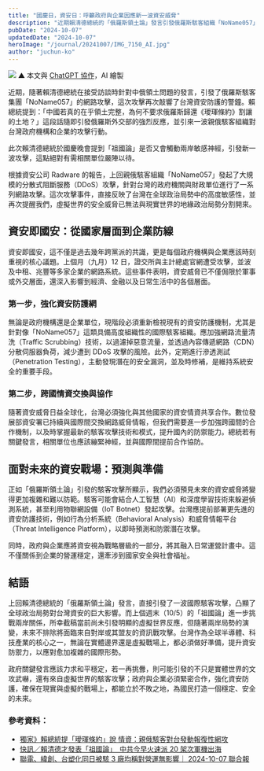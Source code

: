 ```yaml
---
title: "國慶日，資安日：呼籲政府與企業因應新一波資安威脅"
description: "近期賴清德總統的「俄羅斯領土論」發言引發俄羅斯駭客組織「NoName057」對台灣政府與企業的網路攻擊，凸顯了資安即國安的重要性。本文呼籲政府和企業應加強網路防禦措施，如網路流量清洗技術和滲透測試，並強化跨國情資交換以應對未來更複雜的資安威脅。同時國慶晚會賴清德總統提到「祖國論」對兩岸關係帶來新一波潛在挑戰，筆者提醒台灣應提升資安防禦，確保國家安全和穩定發展。"
pubDate: "2024-10-07"
updatedDate: "2024-10-07"
heroImage: "/journal/20241007/IMG_7150_AI.jpg"
author: "juchun-ko"
---
```


![](/journal/20241007/IMG_7150_AI.jpg)
▲ 本文與 [ChatGPT 協作](https://chatgpt.com/share/67033723-2de8-8000-a78c-417faf595b96)，AI 繪製

近期，隨著賴清德總統在接受訪談時針對中俄領土問題的發言，引發了俄羅斯駭客集團「NoName057」的網路攻擊，這次攻擊再次敲響了台灣資安防護的警鐘。賴總統提到：「中國若真的在乎領土完整，為何不要求俄羅斯歸還《璦琿條約》割讓的土地？」這段話隨即引發俄羅斯外交部的強烈反應，並引來一波親俄駭客組織對台灣政府機構和企業的攻擊行動。

此次賴清德總統於國慶晚會提到「祖國論」是否又會觸動兩岸敏感神經，引發新一波攻擊，這點絕對有需相關單位嚴陣以待。

根據資安公司 Radware 的報告，上回親俄駭客組織「NoName057」發起了大規模的分散式阻斷服務（DDoS）攻擊，針對台灣的政府機關與財政單位進行了一系列網路攻擊。這次攻擊事件，直接反映了台灣在全球政治局勢中的高度敏感性，並再次提醒我們，虛擬世界的安全威脅已無法與現實世界的地緣政治局勢分割開來。

## 資安即國安：從國家層面到企業防線

資安即國安，這不僅是過去幾年跨黨派的共識，更是每個政府機構與企業應該時刻重視的核心議題。上個月（九月）12 日，證交所與主計總處官網遭受攻擊，並波及中租、兆豐等多家企業的網路系統。這些事件表明，資安威脅已不僅侷限於軍事或外交層面，還深入影響到經濟、金融以及日常生活中的各個層面。

### 第一步，強化資安防護網

無論是政府機構還是企業單位，現階段必須重新檢視現有的資安防護機制，尤其是針對像「NoName057」這類具備高度組織性的國際駭客組織。應加強網路流量清洗（Traffic Scrubbing）技術，以過濾掉惡意流量，並透過內容傳遞網路（CDN）分散伺服器負荷，減少遭到 DDoS 攻擊的風險。此外，定期進行滲透測試（Penetration Testing），主動發現潛在的安全漏洞，並及時修補，是維持系統安全的重要手段。

### 第二步，跨國情資交換與協作

隨著資安威脅日益全球化，台灣必須強化與其他國家的資安情資共享合作。數位發展部資安署已持續與國際間交換網路威脅情報，但我們需要進一步加強跨國間的合作機制，以及時掌握最新的駭客攻擊技術和模式，提升國內的防禦能力。總統若有關鍵發言，相關單位也應該繃緊神經，並與國際間提前合作協防。

## 面對未來的資安戰場：預測與準備

正如「俄羅斯領土論」引發的駭客攻擊所顯示，我們必須預見未來的資安威脅將變得更加複雜和難以防範。駭客可能會結合人工智慧（AI）和深度學習技術來躲避偵測系統，甚至利用物聯網設備（IoT Botnet）發起攻擊。台灣應提前部署更先進的資安防護技術，例如行為分析系統（Behavioral Analysis）和威脅情報平台（Threat Intelligence Platform），以即時預測和防禦潛在攻擊。

同時，政府與企業應將資安視為戰略層級的一部分，將其融入日常運營計畫中。這不僅關係到企業的營運穩定，還牽涉到國家安全與社會福祉。

## 結語

上回賴清德總統的「俄羅斯領土論」發言，直接引發了一波國際駭客攻擊，凸顯了全球政治局勢對台灣資安的巨大影響。而上個週末（10/5）的「祖國論」進一步挑戰兩岸關係，所幸截稿當前尚未引發明顯的虛擬世界反應，但隨著兩岸局勢的演變，未來不排除將面臨來自對岸或其盟友的資訊戰攻擊。台灣作為全球半導體、科技產業的核心之一，無論在實體邊界還是虛擬戰場上，都必須做好準備，提升資安防禦力，以應對愈加複雜的國際形勢。

政府關鍵發言應該力求和平穩定，若一再挑釁，則可能引發的不只是實體世界的文攻武嚇，還有來自虛擬世界的駭客攻擊；政府與企業必須緊密合作，強化資安防護，確保在現實與虛擬的戰場上，都能立於不敗之地，為國民打造一個穩定、安全的未來。

### 參考資料：

- [獨家》賴總統提「璦琿條約」說 情資：親俄駭客對台發動報復性網攻](https://ec.ltn.com.tw/article/breakingnews/4795728)
- [快訊／賴清德才發表「祖國論」　中共今早火速派 20 架次軍機出海](https://www.ettoday.net/news/20241006/2830064.htm)
- [聯電、緯創、台塑化同日被駭 3 廠均稱對營運無影響｜ 2024-10-07 聯合報](https://udn.com/news/story/7240/8274502)
